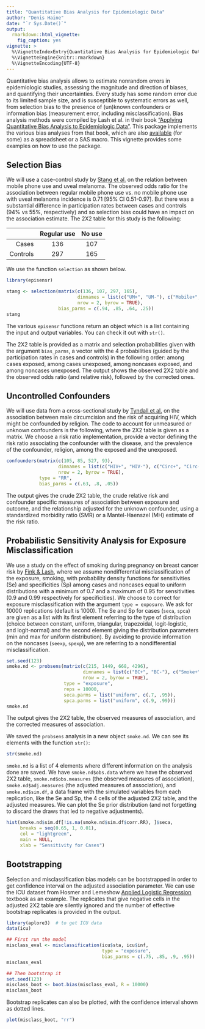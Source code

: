 ```yaml
---
title: "Quantitative Bias Analysis for Epidemiologic Data"
author: "Denis Haine"
date: "`r Sys.Date()`"
output: 
  rmarkdown::html_vignette:
    fig_caption: yes
vignette: >
  %\VignetteIndexEntry{Quantitative Bias Analysis for Epidemiologic Data}
  %\VignetteEngine{knitr::rmarkdown}
  %\VignetteEncoding{UTF-8}
---
```


Quantitative bias analysis allows to estimate nonrandom errors in epidemiologic
studies, assessing the magnitude and direction of biases, and quantifying their
uncertainties.
Every study has some random error due to its limited sample size, and is
susceptible to systematic errors as well, from selection bias to the presence of
(un)known confounders or information bias (measurement error, including
misclassification).
Bias analysis methods were compiled by Lash et al. in their
book
["Applying Quantitative Bias Analysis to Epidemiologic Data"](https://www.springer.com/us/book/9780387879604).
This package implements the various bias analyses from that book, which are also
[available](https://sites.google.com/site/biasanalysis/) (for some) as a
spreadsheet or a SAS macro.
This vignette provides some examples on how to use the package.

## Selection Bias

We will use a case-control study by
[Stang et al.](http://www.ncbi.nlm.nih.gov/pubmed/16523014) on the relation
between mobile phone use and uveal melanoma.
The observed odds ratio for the association between regular mobile phone use vs.
no mobile phone use with uveal melanoma incidence is 0.71 [95% CI 0.51-0.97].
But there was a substantial difference in participation rates between cases and
controls (94% vs 55%, respectively) and so selection bias could have an impact
on the association estimate.
The 2X2 table for this study is the following:

|          | Regular use | No use |
|---------:|:-----------:|:------:|
| Cases    | 136         | 107    |
| Controls | 297         | 165    |

We use the function `selection` as shown below.

```r
library(episensr)

stang <- selection(matrix(c(136, 107, 297, 165),
                          dimnames = list(c("UM+", "UM-"), c("Mobile+", "Mobile-")),
                          nrow = 2, byrow = TRUE),
                   bias_parms = c(.94, .85, .64, .25))
stang
```

The various `episensr` functions return an object which is a list containing the
input and output variables.
You can check it out with `str()`.

The 2X2 table is provided as a matrix and selection probabilities given with the
argument `bias_parms`, a vector with the 4 probabilities (guided by the
participation rates in cases and controls) in the following order: among cases
exposed, among cases unexposed, among noncases exposed, and among noncases
unexposed.
The output shows the observed 2X2 table and the observed odds ratio (and relative
risk), followed by the corrected ones.

## Uncontrolled Confounders

We will use data from a cross-sectional study by
[Tyndall et al.](http://www.ncbi.nlm.nih.gov/pubmed/8879763) on the association
between male circumcision and the risk of acquiring HIV, which might be
confounded by religion.
The code to account for unmeasured or unknown confounders is the following,
where the 2X2 table is given as a matrix.
We choose a risk ratio implementation, provide a vector defining the risk ratio
associating the confounder with the disease, and the prevalence of the
confounder, religion, among the exposed and the unexposed.

```r
confounders(matrix(c(105, 85, 527, 93),
                   dimnames = list(c("HIV+", "HIV-"), c("Circ+", "Circ-")),
                   nrow = 2, byrow = TRUE),
            type = "RR",
            bias_parms = c(.63, .8, .05))
```

The output gives the crude 2X2 table, the crude relative risk and confounder specific measures of
association between exposure and outcome, and the relationship adjusted for the
unknown confounder, using a standardized morbidity ratio (SMR) or a
Mantel-Haenszel (MH) estimate of the risk ratio.

## Probabilistic Sensitivity Analysis for Exposure Misclassification

We use a study on the effect of smoking during pregnancy on breast cancer risk
by [Fink & Lash](http://www.ncbi.nlm.nih.gov/pubmed/12946045), where we assume
nondifferential misclassification of the exposure, smoking, with probability
density functions for sensitivities (Se) and specificities (Sp) among cases and
noncases equal to uniform distributions with a minimum of 0.7 and a maximum of
0.95 for sensitivities (0.9 and 0.99 respectively for specificities).
We choose to correct for exposure misclassification with the argument `type =
exposure`.
We ask for 10000 replications (default is 1000).
The Se and Sp for cases (`seca`, `spca`) are given as a list with its first
element referring to the type of distribution (choice between constant, uniform,
triangular, trapezoidal, logit-logistic, and logit-normal) and the second
element giving the distribution parameters (min and max for uniform
distribution).
By avoiding to provide information on the noncases (`seexp`, `spexp`), we are
referring to a nondifferential misclassification.

```r
set.seed(123)
smoke.nd <- probsens(matrix(c(215, 1449, 668, 4296),
                            dimnames = list(c("BC+", "BC-"), c("Smoke+", "Smoke-")),
                            nrow = 2, byrow = TRUE),
                     type = "exposure",
                     reps = 10000,
                     seca.parms = list("uniform", c(.7, .95)),
                     spca.parms = list("uniform", c(.9, .99)))
smoke.nd
```

The output gives the 2X2 table, the observed measures of association, and the
corrected measures of association.

We saved the `probsens` analysis in a new object `smoke.nd`.
We can see its elements with the function `str()`:

```r
str(smoke.nd)
```

`smoke.nd` is a list of 4 elements where different information on the analysis
done are saved.
We have `smoke.nd$obs.data` where we have the observed 2X2 table,
`smoke.nd$obs.measures` (the observed measures of association),
`smoke.nd$adj.measures` (the adjusted measures of association), and
`smoke.nd$sim.df`, a data frame with the simulated variables from each
replication, like the Se and Sp, the 4 cells of the adjusted 2X2 table, and the
adjusted measures.
We can plot the Se prior distribution (and not forgetting to discard the draws that
led to negative adjustments).

```r
hist(smoke.nd$sim.df[!is.na(smoke.nd$sim.df$corr.RR), ]$seca,
     breaks = seq(0.65, 1, 0.01),
     col = "lightgreen",
     main = NULL,
     xlab = "Sensitivity for Cases")
```

## Bootstrapping

Selection and misclassification bias models can be bootstrapped in order to get
confidence interval on the adjusted association parameter.
We can use the ICU dataset from Hosmer and
Lemeshow
[Applied Logistic Regression](http://ca.wiley.com/WileyCDA/WileyTitle/productCd-0470582472.html) textbook
as an example.
The replicates that give negative cells in the adjusted 2X2 table are silently
ignored and the number of effective bootstrap replicates is provided in the
output.

```r
library(aplore3)  # to get ICU data
data(icu)

## First run the model
misclass_eval <- misclassification(icu$sta, icu$inf,
                                   type = "exposure",
                                   bias_parms = c(.75, .85, .9, .95))
misclass_eval

## Then bootstrap it
set.seed(123)
misclass_boot <- boot.bias(misclass_eval, R = 10000)
misclass_boot
```

Bootstrap replicates can also be plotted, with the confidence interval shown as
dotted lines.

```r
plot(misclass_boot, "rr")
```

